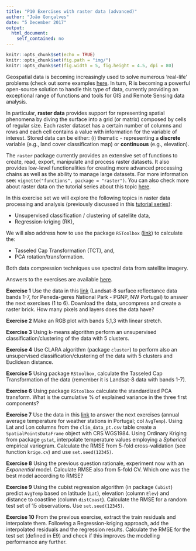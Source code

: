 ```yaml
---
title: "P10 Exercises with raster data (advanced)"
author: "João Gonçalves"
date: "5 December 2017"
output: 
  html_document:
    self_contained: no
---
```


```r

knitr::opts_chunk$set(echo = TRUE)
knitr::opts_chunk$set(fig.path = "img/")
knitr::opts_chunk$set(fig.width = 5, fig.height = 4.5, dpi = 80)

```


Geospatial data is becoming increasingly used to solve numerous 'real-life' problems (check 
out some examples [here](http://gisgeography.com/gis-applications-uses/). In turn, 
R is becoming a powerful open-source solution to handle this type of data, currently providing 
an exceptional range of functions and tools for GIS and Remote Sensing data analysis.

In particular, __raster data__ provides support for representing spatial phenomena 
by diving the surface into a grid (or matrix) composed by cells of regular size. Each raster 
dataset has a certain number of columns and rows and each cell contains a value with information 
for the variable of interest. Stored data can be either: (i) thematic - representing a 
__discrete__ variable (e.g., land cover classification map) or __continuous__ (e.g., elevation).

The `raster` package currently provides an extensive set of functions to create, read, export, 
manipulate and process raster datasets. It also provides low-level functionalities for creating 
more advanced processing chains as well as the ability to manage large datasets. For more 
information see: `vignette("functions", package = "raster")`. You can also check more about raster 
data on the tutorial series about this topic [here](http://r-exercises.com/tags/geospatial).

In this exercise set we will explore the following topics in raster data processing and analysis 
(previously discussed in this [tutorial series](http://r-exercises.com/tags/geospatial)):      

   - Unsupervised classification / clustering of satellite data,
   - Regression-kriging (RK),
   
We will also address how to use the package `RSToolbox` ([link](https://github.com/bleutner/RStoolbox)) 
to calculate the: 
   
   - Tasseled Cap Transformation (TCT), and, 
   - PCA rotation/transformation.
   
Both data compression techniques use spectral data from satellite imagery.

Answers to the exercises are available [here](http://r-exercises.com/2018/04/04/solutions-to-exercises-with-raster-advanced/).


__Exercise 1__
Use the data in this [link](https://raw.githubusercontent.com/joaofgoncalves/R_exercises_raster_tutorial/master/data/LT8_PNPG_MultiBand.zip) (Landsat-8 surface reflectance data bands 1-7, for Peneda-geres National Park - PGNP, NW Portugal) to answer the next exercises (1 to 6). 
Download the data, uncompress and create a raster brick. How many pixels and layers does the data have?

__Exercise 2__
Make an RGB plot with bands 5,1,3 with linear stretch.

__Exercise 3__
Using k-means algorithm perform an unsupervised classification/clustering of the data with 5 clusters.

__Exercise 4__
Use CLARA algorithm (package `cluster`) to perform also an unsupervised classification/clustering of the data with 5 clusters and 
Euclidean distance.

__Exercise 5__
Using package `RStoolbox`, calculate the Tasseled Cap Transformation of the data (remember it is Landsat-8 data with bands 1-7).

__Exercise 6__
Using package `RStoolbox` calculate the standardized PCA transform. What is the cumulative % of explained variance 
in the three first components?

__Exercise 7__
Use the data in this [link](https://raw.githubusercontent.com/joaofgoncalves/R_exercises_raster_tutorial/master/data/CLIM_DATA_PT.zip) to 
answer the next exercises (annual average temperature for weather stations in Portugal; col `AvgTemp`). 
Using Lat and Lon columns from the `clim_data_pt.csv` table create a `SpatialPointsDataFrame` object with CRS WGS1984. 
Using Ordinary Kriging from package `gstat`, interpolate temperature values employing a _Spherical_ empirical variogram. 
Calculate the RMSE from 5-fold cross-validation (see function `krige.cv`) and use `set.seed(12345)`.

__Exercise 8__
Using the previous question rationale, experiment now with an _Exponential_ model. Calculate RMSE also from 5-fold CV. 
Which one was the best model according to RMSE?

__Exercise 9__
Using the cubist regression algorithm (in package `Cubist`) predict `AvgTemp` based on latitude (`Lat`), elevation 
(column `Elev`) and distance to coastline (column `distCoast`). Calculate the RMSE for a random test set of 15 observations. 
Use `set.seed(12345)`.

__Exercise 10__
From the previous exercise, extract the train residuals and interpolate them. Following a Regression-kriging approach, 
add the interpolated residuals and the regression results. Calculate the RMSE for the test set (defined in E9) and check 
if this improves the modelling performance any further.

